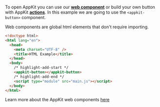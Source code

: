 To open AppKit you can use our [**web component**](../../core/components) or build your own button with AppKit [**actions**](../../core/actions.mdx#open-and-close-the-modal).
In this example we are going to use the `<appkit-button>` component.

Web components are global html elements that don't require importing.

```html
<!doctype html>
<html lang="en">
  <head>
    <meta charset="UTF-8" />
    <title>HTML Example</title>
  </head>
  <body>
    /* highlight-add-start */
    <appkit-button></appkit-button>
    /* highlight-add-end */
    <script type="module" src="main.js"></script>
  </body>
</html>
```

Learn more about the AppKit web components [here](../../core/components)

